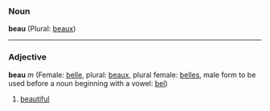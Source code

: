 ===Noun===
'''beau''' (Plural: [[beaux]])

----
===Adjective===
'''beau''' ''m'' (Female: [[belle]], plural: [[beaux]], plural female: [[belles]], male form to be used before a noun beginning with a vowel: [[bel]])

# [[beautiful]]